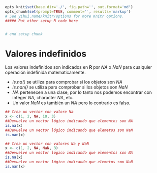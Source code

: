 ```r
opts_knit$set(base.dir='./', fig.path='', out.format='md')
opts_chunk$set(prompt=TRUE, comment='', results='markup')
# See yihui.name/knitr/options for more Knitr options.
##### Put other setup R code here


# end setup chunk
```
# Valores indefinidos

Los valores indefinidos son indicados en __R__ por _NA_ o _NaN_ para cualquier operación indefinida matematicamente.

+ _is.na()_ se utiliza para comprobar si los objetos son _NA_
+ _is.nan()_ se utiliza para comprobar si los objetos son _NaN_
+ _NA_ pertenecen a una clase, por lo tanto nos podemos encontrar con integer _NA_, character _NA_, etc.
+ Un valor _NaN_ es también un _NA_ pero lo contrario es falso.

```r
## Crea un vector con valore Na
x <- c(1, 2, NA, 10, 3)
##Devuelve un vector lógico indicando que elementos son NA
is.na(x)
##Devuelve un vector lógico indicando que elemetos son NaN
is.nan(x)
```

```r
## Crea un vector con valores Na y NaN
x <- c(1, 2, NA, NaN, 3)
##Devuelve un vector lógico indicando que elementos son NA
is.na(x)
##Devuelve un vector lógico indicando que elemetos son NaN
is.nan(x)

```

